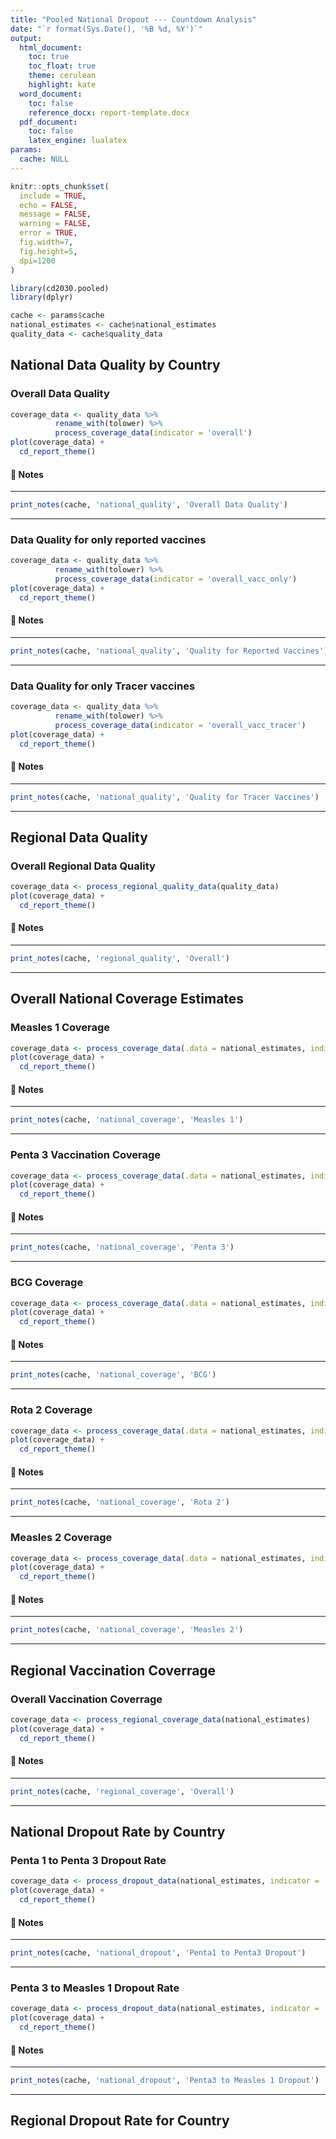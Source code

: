 ```yaml
---
title: "Pooled National Dropout --- Countdown Analysis"
date: "`r format(Sys.Date(), '%B %d, %Y')`"
output: 
  html_document:
    toc: true
    toc_float: true
    theme: cerulean
    highlight: kate
  word_document:
    toc: false
    reference_docx: report-template.docx
  pdf_document:
    toc: false
    latex_engine: lualatex
params:
  cache: NULL
---
```


```r
knitr::opts_chunk$set(
  include = TRUE,
  echo = FALSE,
  message = FALSE,
  warning = FALSE,
  error = TRUE,
  fig.width=7, 
  fig.height=5, 
  dpi=1200
)

library(cd2030.pooled)
library(dplyr)

cache <- params$cache
national_estimates <- cache$national_estimates
quality_data <- cache$quality_data
```

## National Data Quality by Country

### Overall Data Quality

```r
coverage_data <- quality_data %>%
          rename_with(tolower) %>%
          process_coverage_data(indicator = 'overall')
plot(coverage_data) +
  cd_report_theme()
```

#### 📝 Notes 

::: {custom-style="Style1"}

---

```r
print_notes(cache, 'national_quality', 'Overall Data Quality')
```

---

:::

### Data Quality for only reported vaccines

```r
coverage_data <- quality_data %>%
          rename_with(tolower) %>%
          process_coverage_data(indicator = 'overall_vacc_only')
plot(coverage_data) +
  cd_report_theme()
```

#### 📝 Notes 

::: {custom-style="Style1"}

---

```r
print_notes(cache, 'national_quality', 'Quality for Reported Vaccines')
```

---

:::

### Data Quality for only Tracer vaccines

```r
coverage_data <- quality_data %>%
          rename_with(tolower) %>%
          process_coverage_data(indicator = 'overall_vacc_tracer')
plot(coverage_data) +
  cd_report_theme()
```

#### 📝 Notes 

::: {custom-style="Style1"}

---

```r
print_notes(cache, 'national_quality', 'Quality for Tracer Vaccines')
```

---

:::


\newpage


## Regional Data Quality

### Overall Regional Data Quality

```r
coverage_data <- process_regional_quality_data(quality_data)
plot(coverage_data) +
  cd_report_theme()
```

#### 📝 Notes 

::: {custom-style="Style1"}

---

```r
print_notes(cache, 'regional_quality', 'Overall')
```

---

:::


\newpage


## Overall National Coverage Estimates

### Measles 1 Coverage

```r
coverage_data <- process_coverage_data(.data = national_estimates, indicator = 'cov_measles1_penta1')
plot(coverage_data) +
  cd_report_theme()
```

#### 📝 Notes 

::: {custom-style="Style1"}

---

```r
print_notes(cache, 'national_coverage', 'Measles 1')
```

---

:::

### Penta 3 Vaccination Coverage

```r
coverage_data <- process_coverage_data(.data = national_estimates, indicator = 'cov_penta3_penta1')
plot(coverage_data) +
  cd_report_theme()
```

#### 📝 Notes 

::: {custom-style="Style1"}

---

```r
print_notes(cache, 'national_coverage', 'Penta 3')
```

---

:::

### BCG Coverage

```r
coverage_data <- process_coverage_data(.data = national_estimates, indicator = 'cov_bcg_penta1')
plot(coverage_data) +
  cd_report_theme()
```

#### 📝 Notes 

::: {custom-style="Style1"}

---

```r
print_notes(cache, 'national_coverage', 'BCG')
```

---

:::

### Rota 2 Coverage

```r
coverage_data <- process_coverage_data(.data = national_estimates, indicator = 'cov_rota2_penta1')
plot(coverage_data) +
  cd_report_theme()
```

#### 📝 Notes 

::: {custom-style="Style1"}

---

```r
print_notes(cache, 'national_coverage', 'Rota 2')
```

---

:::

### Measles 2 Coverage

```r
coverage_data <- process_coverage_data(.data = national_estimates, indicator = 'cov_measles2_penta1')
plot(coverage_data) +
  cd_report_theme()
```

#### 📝 Notes 

::: {custom-style="Style1"}

---

```r
print_notes(cache, 'national_coverage', 'Measles 2')
```

---

:::


\newpage


## Regional Vaccination Coverrage

### Overall Vaccination Coverrage

```r
coverage_data <- process_regional_coverage_data(national_estimates)
plot(coverage_data) +
  cd_report_theme()
```

#### 📝 Notes 

::: {custom-style="Style1"}

---

```r
print_notes(cache, 'regional_coverage', 'Overall')
```

---

:::


\newpage


## National Dropout Rate by Country

### Penta 1 to Penta 3 Dropout Rate

```r
coverage_data <- process_dropout_data(national_estimates, indicator = 'cov_dropout_penta13_penta1')
plot(coverage_data) +
  cd_report_theme()
```

#### 📝 Notes 

::: {custom-style="Style1"}

---

```r
print_notes(cache, 'national_dropout', 'Penta1 to Penta3 Dropout')
```

---

:::

### Penta 3 to Measles 1 Dropout Rate

```r
coverage_data <- process_dropout_data(national_estimates, indicator = 'cov_dropout_penta3mcv1_penta1')
plot(coverage_data) +
  cd_report_theme()
```

#### 📝 Notes 

::: {custom-style="Style1"}

---

```r
print_notes(cache, 'national_dropout', 'Penta3 to Measles 1 Dropout')
```

---

:::


\newpage


## Regional Dropout Rate for Country
